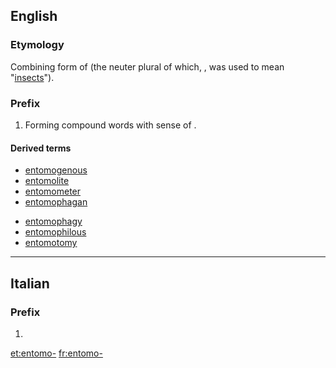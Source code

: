 ==English==

===Etymology===
Combining form of {{etyl|grc}} {{term|ἔντομος||dissected|sc=polytonic}} (the neuter plural of which, {{term|ἔντομα|sc=polytonic}}, was used to mean "[[insects]]").

===Prefix===
{{en-prefix}}

# Forming compound words with sense of {{term|insect}}.

====Derived terms====
{{top2}}
* [[entomogenous]]
* [[entomolite]]
* [[entomometer]]
* [[entomophagan]]
{{mid2}}
* [[entomophagy]]
* [[entomophilous]]
* [[entomotomy]]
{{bottom}}

----

==Italian==

===Prefix===
{{infl|it|prefix}}

# {{l|en|entomo-}}

[[et:entomo-]]
[[fr:entomo-]]